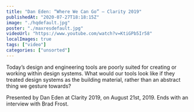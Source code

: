 ```yaml
---
title: "Dan Eden: “Where We Can Go” — Clarity 2019"
publishedAt: "2020-07-27T18:18:15Z"
image: "./hqdefault.jpg"
poster: "./maxresdefault.jpg"
videoUrl: "https://www.youtube.com/watch?v=KtiGPb5Ir58"
localImages: true
tags: ["video"]
categories: ["unsorted"]
---
```


Today’s design and engineering tools are poorly suited for creating or working within design systems. What would our tools look like if they treated design systems as the building material, rather than an abstract thing we gesture towards?

Presented by Dan Eden at Clarity 2019, on August 21st, 2019. Ends with an interview with Brad Frost.
